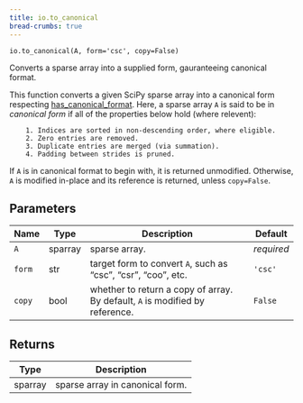 ```yaml
---
title: io.to_canonical
bread-crumbs: true
---
```

`io.to_canonical(A, form='csc', copy=False)`

Converts a sparse array into a supplied form, gauranteeing canonical format.

This function converts a given SciPy sparse array into a canonical form respecting [has_canonical_format]().
Here, a sparse array `A` is said to be in *canonical form* if all of the properties below hold (where relevent):

        1. Indices are sorted in non-descending order, where eligible.
        2. Zero entries are removed.
        3. Duplicate entries are merged (via summation).
        4. Padding between strides is pruned.
If `A` is in canonical format to begin with, it is returned unmodified. Otherwise, `A` is modified in-place
and its reference is returned, unless `copy=False`.

## Parameters

| Name   | Type    | Description                                                                  | Default    |
|--------|---------|------------------------------------------------------------------------------|------------|
| `A`    | sparray | sparse array.                                                                | _required_ |
| `form` | str     | target form to convert `A`, such as "csc", "csr", "coo", etc.                | `'csc'`    |
| `copy` | bool    | whether to return a copy of array. By default, `A` is modified by reference. | `False`    |

## Returns

| Type    | Description                     |
|---------|---------------------------------|
| sparray | sparse array in canonical form. |